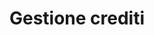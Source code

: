 ---
title: "Gestione crediti"
description: "Impara ad utilizzare e gestire i crediti CDS"
icon: "coins"
---